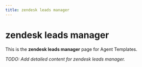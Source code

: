 ```yaml
---
title: zendesk leads manager
---
```


# zendesk leads manager

This is the **zendesk leads manager** page for Agent Templates.

_TODO: Add detailed content for zendesk leads manager._
